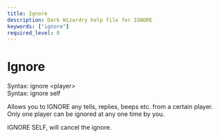 ```yaml
---
title: Ignore
description: Dark Wizardry help file for IGNORE
keywords: ["ignore"]
required_level: 0
---
```


# Ignore

Syntax: ignore \<player\>  
Syntax: ignore self  

Allows you to IGNORE any tells, replies, beeps etc. from a certain player.  
Only one player can be ignored at any one time by you.  

IGNORE SELF, will cancel the ignore.